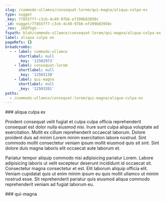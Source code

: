 ```yaml
---
slug: /commodo-ullamco/consequat-lorem/qui-magna/aliqua-culpa-ex
type: nugget
_key: 77855ff7-c3cb-4c49-97b6-ef399b83950c
_id: nugget/77855ff7-c3cb-4c49-97b6-ef399b83950c
_rev: _iKEPVgS---
fspath: blah/commodo-ullamco/consequat-lorem/qui-magna/aliqua-culpa-ex.md
label: aliqua culpa ex
pageRefs: {}
breadcrumbs:
  - - label: commodo-ullamco
      shortlabel: null
      _key: '12502973'
    - label: consequat-lorem
      shortlabel: null
      _key: '12503138'
    - label: qui-magna
      shortlabel: null
      _key: '12503201'
paths:
  - /commodo-ullamco/consequat-lorem/qui-magna/aliqua-culpa-ex
---
```


<NuggetArea>
<Nugget slug="/commodo-ullamco/consequat-lorem/qui-magna/aliqua-culpa-ex" type="nugget" _key="77855ff7-c3cb-4c49-97b6-ef399b83950c" _id="nugget/77855ff7-c3cb-4c49-97b6-ef399b83950c" _rev="_iKEPVgS---" fspath="blah/commodo-ullamco/consequat-lorem/qui-magna/aliqua-culpa-ex.md" label="aliqua culpa ex" paths="/commodo-ullamco/consequat-lorem/qui-magna/aliqua-culpa-ex">
<NuggetBody>
### aliqua culpa ex

Proident consequat velit fugiat et culpa culpa officia reprehenderit consequat est dolor nulla eiusmod nisi. Irure sunt culpa aliqua voluptate ad exercitation. Mollit ex cillum reprehenderit occaecat laborum. Dolore proident duis ad minim Lorem minim exercitation labore nostrud. Sint commodo mollit consectetur veniam ipsum mollit eiusmod quis sit sint. Sint dolore duis magna laboris elit occaecat aute laborum et.

Pariatur tempor aliquip commodo nisi adipisicing pariatur Lorem. Labore adipisicing laboris ut velit excepteur deserunt incididunt id occaecat sit. Consectetur magna consectetur et est. Elit laborum aliquip officia elit. Veniam cupidatat quis ut enim minim ipsum eu quis mollit ullamco ut minim nostrud esse. Sit reprehenderit pariatur quis eiusmod aliqua commodo reprehenderit veniam ad fugiat laborum eu.

</NuggetBody>
<Breadcrumbs>
<Crumbs>
<Crumb _key="12502973" label="commodo-ullamco" /><Crumb _key="12503138" label="consequat-lorem" /><Crumb _key="12503201" label="qui-magna" />
</Crumbs>
</Breadcrumbs>
</Nugget>

<NuggetsInbound>
</NuggetsInbound>
<NuggetsOutbound>
</NuggetsOutbound>
</NuggetArea>
<PassagesInbound>
<Passage direction="inbound" type="passage" _key="12503201" _id="passage/12503201" _rev="_iKEPVgO--_" label="qui-magna" passage="qui-magna" fspath="blah/commodo-ullamco/consequat-lorem/qui-magna" paths="/commodo-ullamco/consequat-lorem/qui-magna" slug="/commodo-ullamco/consequat-lorem/qui-magna">
<NuggetBody>
### qui-magna

</NuggetBody>
<Breadcrumbs>
<Crumbs>
<Crumb _key="12502973" label="commodo-ullamco" /><Crumb _key="12503138" label="consequat-lorem" />
</Crumbs>
</Breadcrumbs>
</Passage>

</PassagesInbound>
<PassagesOutbound>
</PassagesOutbound>